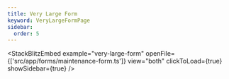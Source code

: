 ```yaml
---
title: Very Large Form
keyword: VeryLargeFormPage
sidebar:
  order: 5
---
```


<StackBlitzEmbed
  example="very-large-form"
  openFile={['src/app/forms/maintenance-form.ts']}
  view="both"
  clickToLoad={true}
  showSidebar={true}
/>

